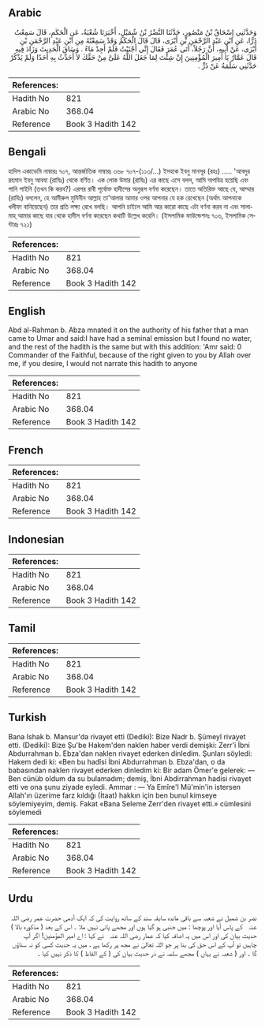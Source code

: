 ## Arabic


<div dir="rtl" lang="ar" style={{fontSize:'larger',backgroundColor:'#f8f9fa',padding:20}}>
وَحَدَّثَنِي إِسْحَاقُ بْنُ مَنْصُورٍ، حَدَّثَنَا النَّضْرُ بْنُ شُمَيْلٍ، أَخْبَرَنَا شُعْبَةُ، عَنِ الْحَكَمِ، قَالَ سَمِعْتُ ذَرًّا، عَنِ ابْنِ عَبْدِ الرَّحْمَنِ بْنِ أَبْزَى، قَالَ قَالَ الْحَكَمُ وَقَدْ سَمِعْتُهُ مِنِ ابْنِ عَبْدِ الرَّحْمَنِ بْنِ أَبْزَى، عَنْ أَبِيهِ، أَنَّ رَجُلاً، أَتَى عُمَرَ فَقَالَ إِنِّي أَجْنَبْتُ فَلَمْ أَجِدْ مَاءً ‏.‏ وَسَاقَ الْحَدِيثَ وَزَادَ فِيهِ قَالَ عَمَّارٌ يَا أَمِيرَ الْمُؤْمِنِينَ إِنْ شِئْتَ لِمَا جَعَلَ اللَّهُ عَلَىَّ مِنْ حَقِّكَ لاَ أُحَدِّثُ بِهِ أَحَدًا وَلَمْ يَذْكُرْ حَدَّثَنِي سَلَمَةُ عَنْ ذَرٍّ ‏.‏
</div>
<div style={{backgroundColor:'#f8f9fa',padding:20, marginBottom: 10}}><table> <thead> <tr> <th>References:</th> <th></th> </tr> </thead> <tbody><tr><td>Hadith No</td><td>821</td></tr><tr><td>Arabic No</td><td>368.04</td></tr><tr><td>Reference</td><td>Book 3 Hadith 142</td></tr></tbody></table></div>

## Bengali


<div dir="ltr" lang="bn" style={{fontSize:'larger',backgroundColor:'#f8f9fa',padding:20}}>
হাদিস একাডেমি নাম্বারঃ ৭০৭, আন্তর্জাতিক নাম্বারঃ ৩৬৮ ৭০৭-(১১৩/...) ইসহাক ইবনু মানসূর (রহঃ) ..... 'আবদুর রহমান ইবনু আবযা (রাযিঃ) থেকে বর্ণিত। এক লোক উমার (রাযিঃ) এর কাছে এসে বলল, আমি অপবিত্র হয়েছি এবং পানি পাইনি (তখন কি করব?) এরপর রাবী পূর্বোক্ত হাদীসের অনুরূপ বর্ণনা করেছেন। তাতে অতিরিক্ত আছে যে, আম্মার (রাযিঃ) বললেন, হে আমীরুল মুমিনীন আল্লাহ তা'আলার আমার ওপর আপনার যে হক রেখেছেন (অর্থাৎ আপনাকে খলীফা বানিয়েছেন) তার প্রতি লক্ষ্য রেখে বলছি। আপনি চাইলে আমি আর কারো কাছে এটা বর্ণনা করব না এবং সালামাহ্ আমার কাছে যার থেকে হাদীস বর্ণনা করেছেন কথাটি উল্লেখ করেনি। (ইসলামিক ফাউন্ডেশনঃ ৭০৬, ইসলামিক সেন্টারঃ ৭২১)
</div>
<div style={{backgroundColor:'#f8f9fa',padding:20, marginBottom: 10}}><table> <thead> <tr> <th>References:</th> <th></th> </tr> </thead> <tbody><tr><td>Hadith No</td><td>821</td></tr><tr><td>Arabic No</td><td>368.04</td></tr><tr><td>Reference</td><td>Book 3 Hadith 142</td></tr></tbody></table></div>

## English


<div dir="ltr" lang="en" style={{fontSize:'larger',backgroundColor:'#f8f9fa',padding:20}}>
Abd al-Rahman b. Abza mnated it on the authority of his father that a man came to Umar and said:I have had a seminal emission but I found no water, and the rest of the hadith is the same but with this addition: 'Amr said: 0 Commander of the Faithful, because of the right given to you by Allah over me, if you desire, I would not narrate this hadith to anyone
</div>
<div style={{backgroundColor:'#f8f9fa',padding:20, marginBottom: 10}}><table> <thead> <tr> <th>References:</th> <th></th> </tr> </thead> <tbody><tr><td>Hadith No</td><td>821</td></tr><tr><td>Arabic No</td><td>368.04</td></tr><tr><td>Reference</td><td>Book 3 Hadith 142</td></tr></tbody></table></div>

## French


<div dir="ltr" lang="fr" style={{fontSize:'larger',backgroundColor:'#f8f9fa',padding:20}}>

</div>
<div style={{backgroundColor:'#f8f9fa',padding:20, marginBottom: 10}}><table> <thead> <tr> <th>References:</th> <th></th> </tr> </thead> <tbody><tr><td>Hadith No</td><td>821</td></tr><tr><td>Arabic No</td><td>368.04</td></tr><tr><td>Reference</td><td>Book 3 Hadith 142</td></tr></tbody></table></div>

## Indonesian


<div dir="ltr" lang="id" style={{fontSize:'larger',backgroundColor:'#f8f9fa',padding:20}}>

</div>
<div style={{backgroundColor:'#f8f9fa',padding:20, marginBottom: 10}}><table> <thead> <tr> <th>References:</th> <th></th> </tr> </thead> <tbody><tr><td>Hadith No</td><td>821</td></tr><tr><td>Arabic No</td><td>368.04</td></tr><tr><td>Reference</td><td>Book 3 Hadith 142</td></tr></tbody></table></div>

## Tamil


<div dir="ltr" lang="ta" style={{fontSize:'larger',backgroundColor:'#f8f9fa',padding:20}}>

</div>
<div style={{backgroundColor:'#f8f9fa',padding:20, marginBottom: 10}}><table> <thead> <tr> <th>References:</th> <th></th> </tr> </thead> <tbody><tr><td>Hadith No</td><td>821</td></tr><tr><td>Arabic No</td><td>368.04</td></tr><tr><td>Reference</td><td>Book 3 Hadith 142</td></tr></tbody></table></div>

## Turkish


<div dir="ltr" lang="tr" style={{fontSize:'larger',backgroundColor:'#f8f9fa',padding:20}}>
Bana Ishak b. Mansur'da rivayet etti (Dediki): Bize Nadr b. Şümeyl rivayet etti. (Dediki): Bize Şu'be Hakem'den naklen haber verdi demişki: Zerr'i İbni Abdurrahman b. Ebza'dan naklen rivayet ederken dinledim. Şunları söyledi: Hakem dedi ki: «Ben bu hadîsi İbni Abdurrahman b. Ebza'dan, o da babasından naklen rivayet ederken dinledim ki: Bir adam Ömer'e gelerek: — Ben cünüb oldum da su bulamadım; demiş, İbni Abdirrahman hadisi rivayet etti ve ona şunu ziyade eyledi. Ammar : — Ya Emîre'l Mü'min'in istersen Allah'ın üzerime farz kıldığı (İtaat) hakkın için ben bunul kimseye söylemiyeyim, demiş. Fakat «Bana Seleme Zerr'den rivayet etti.» cümlesini söylemedi
</div>
<div style={{backgroundColor:'#f8f9fa',padding:20, marginBottom: 10}}><table> <thead> <tr> <th>References:</th> <th></th> </tr> </thead> <tbody><tr><td>Hadith No</td><td>821</td></tr><tr><td>Arabic No</td><td>368.04</td></tr><tr><td>Reference</td><td>Book 3 Hadith 142</td></tr></tbody></table></div>

## Urdu


<div dir="rtl" lang="ur" style={{fontSize:'larger',backgroundColor:'#f8f9fa',padding:20}}>
نضر بن شمیل نے شعبہ سے باقی ماندہ سابقہ سند کے ساتھ روایت کی کہ ایک آدمی حضرت عمر ‌رضی ‌اللہ ‌عنہ ‌ ‌ کے پاس آیا اور پوچھا : میں جنبی ہو گیا ہوں اور مجھے پانی نہیں ملا ۔ اس کے بعد ( مذکورہ بالا ) حدیث بیان کی اور اس میں یہ اضافہ کیا کہ عمار ‌رضی ‌اللہ ‌عنہ ‌ ‌ نے کہا : اے امیر المؤمنین! اگر آپ چاہیں تو آپ کے اس حق کی بنا پر جو اللہ تعالیٰ نے مجھ پر رکھا ہے ، میں یہ حدیث کسی کو نہ سناؤں گا ۔ اور ( شعبہ نے یہاں ) مجھے سلمہ نے ذر حدیث بیان کی ( کے الفاظ ) کا ذکر نہیں کیا ۔
</div>
<div style={{backgroundColor:'#f8f9fa',padding:20, marginBottom: 10}}><table> <thead> <tr> <th>References:</th> <th></th> </tr> </thead> <tbody><tr><td>Hadith No</td><td>821</td></tr><tr><td>Arabic No</td><td>368.04</td></tr><tr><td>Reference</td><td>Book 3 Hadith 142</td></tr></tbody></table></div>